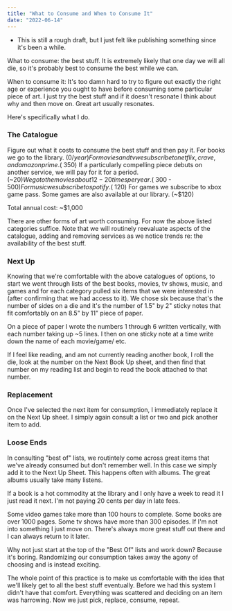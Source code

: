 ```yaml
---
title: "What to Consume and When to Consume It"
date: "2022-06-14"
---
```


* This is still a rough draft, but I just felt like publishing something since it's been a while.

What to consume: the best stuff. It is extremely likely that one day we will all die, so it's probably best to consume the best while we can.

When to consume it: It's too damn hard to try to figure out exactly the right age or experience you ought to have before consuming some particular piece of art. I just try the best stuff and if it doesn't resonate I think about why and then move on. Great art usually resonates.

Here's specifically what I do.

### The Catalogue

Figure out what it costs to consume the best stuff and then pay it.
For books we go to the library. ($0 / year)
For movies and tv we subscribe to netflix, crave, and amazon prime. (~$350)
	If a particularly compelling piece debuts on another service, we will pay for it for a period. (~$20) We go to the movies about 12-20 times per year. (~$300 - $500)
For music we subscribe to spotify. (~$120)
For games we subscribe to xbox game pass. Some games are also available at our library. (~$120)

Total annual cost: ~$1,000

There are other forms of art worth consuming. For now the above listed categories suffice. Note that we will routinely reevaluate aspects of the catalogue, adding and removing services as we notice trends re: the availability of the best stuff.

### Next Up

Knowing that we're comfortable with the above catalogues of options, to start we went through lists of the best books, movies, tv shows, music, and games and for each category pulled six items that we were interested in (after confirming that we had access to it). We chose six because that's the number of sides on a die and it's the number of 1.5" by 2" sticky notes that fit comfortably on an 8.5" by 11" piece of paper.

On a piece of paper I wrote the numbers 1 through 6 written vertically, with each number taking up ~5 lines. I then on one sticky note at a time write down the name of each movie/game/ etc.

If I feel like reading, and am not currently reading another book, I roll the die, look at the number on the Next Book Up sheet, and then find that number on my reading list and begin to read the book attached to that number.

### Replacement

Once I've selected the next item for consumption, I immediately replace it on the Next Up sheet. I simply again consult a list or two and pick another item to add.

### Loose Ends

In consulting "best of" lists, we routintely come across great items that we've already consumed but don't remember well. In this case we simply add it to the Next Up Sheet. This happens often with albums. The great albums usually take many listens.

If a book is a hot commodity at the library and I only have a week to read it I just read it next. I'm not paying 20 cents per day in late fees.

Some video games take more than 100 hours to complete. Some books are over 1000 pages. Some tv shows have more than 300 episodes. If I'm not into something I just move on. There's always more great stuff out there and I can always return to it later.

Why not just start at the top of the "Best Of" lists and work down? Because it's boring. Randomizing our consumption takes away the agony of choosing and is instead exciting. 

The whole point of this practice is to make us comfortable with the idea that we'll likely get to all the best stuff eventually. Before we had this system I didn't have that comfort. Everything was scattered and deciding on an item was harrowing. Now we just pick, replace, consume, repeat.
